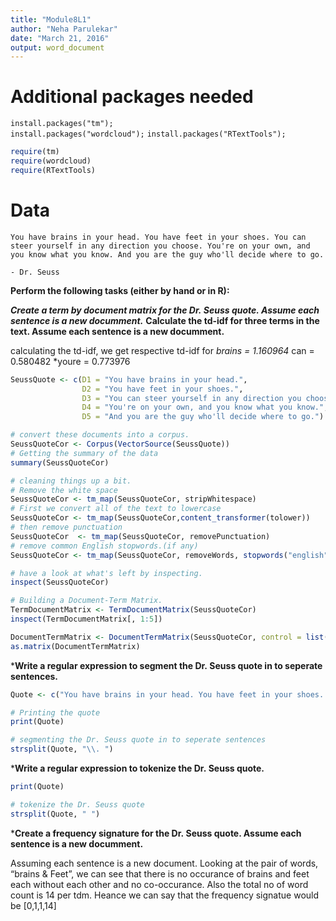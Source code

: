 ```yaml
---
title: "Module8L1"
author: "Neha Parulekar"
date: "March 21, 2016"
output: word_document
---
```


# Additional packages needed

`install.packages("tm");`   
`install.packages("wordcloud");`
`install.packages("RTextTools");` 
```r
require(tm)
require(wordcloud)
require(RTextTools)
```

# Data 
```
You have brains in your head. You have feet in your shoes. You can steer yourself in any direction you choose. You're on your own, and you know what you know. And you are the guy who'll decide where to go.

- Dr. Seuss
```

**Perform the following tasks (either by hand or in R):**

***Create a term by document matrix for the Dr. Seuss quote. Assume each sentence is a new documment.**
***Calculate the td-idf for three terms in the text. Assume each sentence is a new documment.**

calculating the td-idf, we get respective td-idf for
*brains = 1.160964
*can = 0.580482
*youre = 0.773976
```r
SeussQuote <- c(D1 = "You have brains in your head.",
                D2 = "You have feet in your shoes.",              
                D3 = "You can steer yourself in any direction you choose.",
                D4 = "You're on your own, and you know what you know.",
                D5 = "And you are the guy who'll decide where to go.")

# convert these documents into a corpus.
SeussQuoteCor <- Corpus(VectorSource(SeussQuote))
# Getting the summary of the data
summary(SeussQuoteCor)

# cleaning things up a bit. 
# Remove the white space
SeussQuoteCor <- tm_map(SeussQuoteCor, stripWhitespace)
# First we convert all of the text to lowercase
SeussQuoteCor <- tm_map(SeussQuoteCor,content_transformer(tolower))
# then remove punctuation
SeussQuoteCor  <- tm_map(SeussQuoteCor, removePunctuation)
# remove common English stopwords.(if any)
SeussQuoteCor <- tm_map(SeussQuoteCor, removeWords, stopwords("english"))

# have a look at what's left by inspecting.
inspect(SeussQuoteCor)

# Building a Document-Term Matrix.
TermDocumentMatrix <- TermDocumentMatrix(SeussQuoteCor)
inspect(TermDocumentMatrix[, 1:5])

DocumentTermMatrix <- DocumentTermMatrix(SeussQuoteCor, control = list(weighting = weightTfIdf))
as.matrix(DocumentTermMatrix)

```
***Write a regular expression to segment the Dr. Seuss quote in to seperate sentences.**

```R
Quote <- c("You have brains in your head. You have feet in your shoes. You can steer yourself in any direction you choose. You're on your own,and you know what you know. And you are the guy who'll decide where to go")

# Printing the quote
print(Quote)

# segmenting the Dr. Seuss quote in to seperate sentences
strsplit(Quote, "\\. ")
```

***Write a regular expression to tokenize the Dr. Seuss quote.**

```r
print(Quote)

# tokenize the Dr. Seuss quote
strsplit(Quote, " ")

```
***Create a frequency signature for the Dr. Seuss quote. Assume each sentence is a new documment.**

Assuming each sentence is a new document. Looking at the pair of words, "brains & Feet", we can see that there is no occurance of brains and feet each without each other and no co-occurance. Also the total no of word count is 14 per tdm. Heance we can say that the frequency signatue would be [0,1,1,14]

